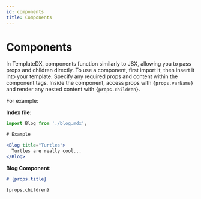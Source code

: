 ```yaml
---
id: components
title: Components
---
```


# Components

In TemplateDX, components function similarly to JSX, allowing you to pass props and children directly. To use a component, first import it, then insert it into your template. Specify any required props and content within the component tags. Inside the component, access props with `{props.varName}` and render any nested content with `{props.children}`.

For example:

**Index file:**
```jsx
import Blog from './blog.mdx';

# Example

<Blog title="Turtles">
  Turtles are really cool...
</Blog>
```

**Blog Component:**
```md Blog
# {props.title}

{props.children}
```